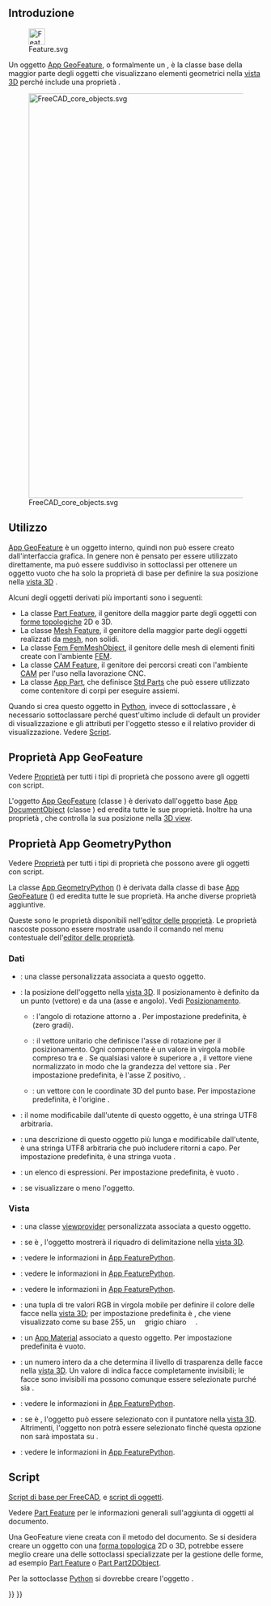 <languages/>
{{TOCright}}

<span id="Introduction"></span>
== Introduzione ==

[[File:Feature.svg|32px]]

Un oggetto [[App_GeoFeature/it|App GeoFeature]], o formalmente un {{incode|App::GeoFeature}}, è la classe base della maggior parte degli oggetti che visualizzano elementi geometrici nella [[3D_view/it|vista 3D]] perché include una proprietà {{PropertyData/it|Posizionamento}}.

[[File:FreeCAD_core_objects.svg|800px]]

{{Caption|Diagramma semplificato delle relazioni tra gli oggetti principali in FreeCAD}}

<span id="Usage"></span>
==Utilizzo==

[[App_GeoFeature/it|App GeoFeature]] è un oggetto interno, quindi non può essere creato dall'interfaccia grafica. In genere non è pensato per essere utilizzato direttamente, ma può essere suddiviso in sottoclassi per ottenere un oggetto vuoto che ha solo la proprietà di base {{PropertyData|Placement}} per definire la sua posizione nella [[3D_view/it|vista 3D]] .

Alcuni degli oggetti derivati più importanti sono i seguenti:
* La classe [[Part_Feature/it|Part Feature]], il genitore della maggior parte degli oggetti con [[Part_TopoShape/it|forme topologiche]] 2D e 3D.
* La classe [[Mesh_Feature/it|Mesh Feature]], il genitore della maggior parte degli oggetti realizzati da [[Mesh_MeshObject/it|mesh]], non solidi.
* La classe [[FEM_Mesh/it|Fem FemMeshObject]], il genitore delle mesh di elementi finiti create con l'ambiente [[FEM_Workbench/it|FEM]].
* La classe [[CAM_Feature/it|CAM Feature]], il genitore dei percorsi creati con l'ambiente [[CAM_Workbench/it|CAM]] per l'uso nella lavorazione CNC.
* La classe [[App_Part/it|App Part]], che definisce [[Std_Part/it|Std Parts]] che può essere utilizzato come contenitore di corpi per eseguire assiemi.

Quando si crea questo oggetto in [[Python/it|Python]], invece di sottoclassare {{incode|App::GeoFeature}}, è necessario sottoclassare {{incode|App::GeometryPython}} perché quest'ultimo include di default un provider di visualizzazione e gli attributi {{incode|Proxy}} per l'oggetto stesso e il relativo provider di visualizzazione. Vedere [[App_GeoFeature/it#Script|Script]].

<span id="Properties_App_GeoFeature"></span>
== Proprietà App GeoFeature ==

Vedere [[Property/it|Proprietà]] per tutti i tipi di proprietà che possono avere gli oggetti con script.

L'oggetto [[App_GeoFeature/it|App GeoFeature]] (classe {{incode|App::GeoFeature}}) è derivato dall'oggetto base [[App_DocumentObject/it|App DocumentObject]] (classe {{incode|App::DocumentObject}}) ed eredita tutte le sue proprietà. Inoltre ha una proprietà {{PropertyData|Placement}}, che controlla la sua posizione nella [[3D_view|3D view]].

<span id="Properties_App_GeometryPython"></span>
== Proprietà App GeometryPython ==

Vedere [[Property/it|Proprietà]] per tutti i tipi di proprietà che possono avere gli oggetti con script.

La classe [[App_GeoFeature|App GeometryPython]] ({{incode|App::GeometryPython}}) è derivata dalla classe di base [[App_GeoFeature|App GeoFeature]] ({{incode|App::GeoFeature}}) ed eredita tutte le sue proprietà. Ha anche diverse proprietà aggiuntive.

<div class="mw-translate-fuzzy">
Queste sono le proprietà disponibili nell'[[Property_editor/it|editor delle proprietà]]. Le proprietà nascoste possono essere mostrate usando il comando {{MenuCommand|Mostra tutto}} nel menu contestuale dell'[[Property_editor/it|editor delle proprietà]].
</div>

<span id="Data"></span>
=== Dati ===

{{TitleProperty|Base}}

* {{PropertyData|Proxy|PythonObject|Hidden}}: una classe personalizzata associata a questo oggetto.
* {{PropertyData|Placement|Placement}}: la posizione dell'oggetto nella [[3D_view/it|vista 3D]]. Il posizionamento è definito da un punto {{incode|Base}} (vettore) e da una {{incode|Rotazione}} (asse e angolo). Vedi [[Placement/it|Posizionamento]].
** {{PropertyData|Angle}}: l'angolo di rotazione attorno a {{PropertyData|Axis}}. Per impostazione predefinita, è {{value|0°}} (zero gradi).
** {{PropertyData|Axis}}: il vettore unitario che definisce l'asse di rotazione per il posizionamento. Ogni componente è un valore in virgola mobile compreso tra {{value|0}} e {{value|1}}. Se qualsiasi valore è superiore a {{value|1}}, il vettore viene normalizzato in modo che la grandezza del vettore sia {{value|1}}. Per impostazione predefinita, è l'asse Z positivo, {{value|(0, 0, 1)}}.
** {{PropertyData|Position}}: un vettore con le coordinate 3D del punto base. Per impostazione predefinita, è l'origine {{value|(0, 0, 0)}}.
* {{PropertyData|Label|String}}: il nome modificabile dall'utente di questo oggetto, è una stringa UTF8 arbitraria.
* {{PropertyData|Label2|String|Hidden}}: una descrizione di questo oggetto  più lunga e modificabile dall'utente, è una stringa UTF8 arbitraria che può includere ritorni a capo. Per impostazione predefinita, è una stringa vuota {{value|""}}.
* {{PropertyData|Expression Engine|ExpressionEngine|Hidden}}: un elenco di espressioni. Per impostazione predefinita, è vuoto {{value|[]}}.
* {{PropertyData|Visibility|Bool|Hidden}}: se visualizzare o meno l'oggetto.

<span id="View"></span>
===Vista===

{{TitleProperty|Base}}
* {{PropertyView|Proxy|PythonObject|Hidden}}: una classe [[Viewprovider/it|viewprovider]] personalizzata associata a questo oggetto.

{{TitleProperty|Display Options}}
* {{PropertyView|Bounding Box|Bool}}: se è {{TRUE}}, l'oggetto mostrerà il riquadro di delimitazione nella [[3D_view/it|vista 3D]].
* {{PropertyView|Display Mode|Enumeration|Enumeration}}: vedere le informazioni in [[App_FeaturePython/it|App FeaturePython]].
* {{PropertyView|Show In Tree|Bool}}: vedere le informazioni in [[App_FeaturePython/it|App FeaturePython]].
* {{PropertyView|Visibility|Bool}}: vedere le informazioni in [[App_FeaturePython/it|App FeaturePython]].

{{TitleProperty|Object Style}}
* {{PropertyView|Shape Color|Color}}: una tupla di tre valori RGB in virgola mobile {{value|(r,g,b)}} per definire il colore delle facce nella [[3D_view/it|vista 3D]]; per impostazione predefinita è {{value|(0.8, 0.8, 0.8)}}, che viene visualizzato come {{value|[204, 204, 204]}} su base 255, un <span style=" background-color:# ccc; width: 3em; height: 12pt; padding: 2px 1em 2px;"> grigio chiaro </span>.
* {{PropertyView|Shape Material|Material|Hidden}}: un [[App_Material/it|App Material]] associato a questo oggetto. Per impostazione predefinita è vuoto.
* {{PropertyView|Transparency|Percent}}: un numero intero da {{value|0}} a {{value|100}} che determina il livello di trasparenza delle facce nella [[3D_view/it|vista 3D]]. Un valore di {{value|100}} indica facce completamente invisibili; le facce sono invisibili ma possono comunque essere selezionate purché {{PropertyView|Selectable}} sia {{TRUE}}.

{{TitleProperty|Selection}}
* {{PropertyView|On Top When Selected|Enumeration}}: vedere le informazioni in [[App_FeaturePython/it|App FeaturePython]].
* {{PropertyView|Selectable|Bool}}: se è {{TRUE}}, l'oggetto può essere selezionato con il puntatore nella [[3D_view/it|vista 3D]]. Altrimenti, l'oggetto non potrà essere selezionato finché questa opzione non sarà impostata su {{TRUE}}.
* {{PropertyView|Selection Style|Enumeration}}: vedere le informazioni in [[App_FeaturePython/it|App FeaturePython]].

<span id="Scripting"></span>
== Script ==

{{Emphasis|Vedere anche:}} [[FreeCAD_Scripting_Basics/it|Script di base per FreeCAD]], e [[Scripted_objects/it|script di oggetti]].

Vedere [[Part_Feature/it|Part Feature]] per le informazioni generali sull'aggiunta di oggetti al documento.

Una GeoFeature viene creata con il metodo {{incode|addObject()}} del documento. Se si desidera creare un oggetto con una [[Part_TopoShape/it|forma topologica]] 2D o 3D, potrebbe essere meglio creare una delle sottoclassi specializzate per la gestione delle forme, ad esempio [[Part_Feature/it|Part Feature]] o [[Part_Part2DObject/it|Part Part2DObject]].

{{Code|code=
import FreeCAD as App

doc = App.newDocument()
obj = App.ActiveDocument.addObject("App::GeoFeature", "Name")
obj.Label = "Custom label"
}}

Per la sottoclasse [[Python/it|Python]] si dovrebbe creare l'oggetto {{incode|App::GeometryPython}}.

{{Code|code=
import FreeCAD as App

doc = App.newDocument()
obj = App.ActiveDocument.addObject("App::GeometryPython", "Name")
obj.Label = "Custom label"
}}


{{Document_objects_navi{{#translation:}}}}
{{Userdocnavi{{#translation:}}}}
